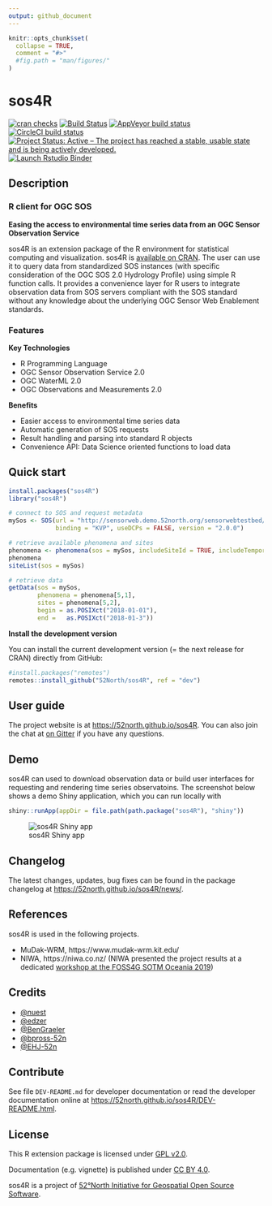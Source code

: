 ```yaml
---
output: github_document
---
```


<!-- README.md is generated from README.Rmd. Please edit that file!
     Also see the README guidelines at https://wiki.52north.org/Documentation/GitHubProjectDocumentation -->

```r
knitr::opts_chunk$set(
  collapse = TRUE,
  comment = "#>"
  #fig.path = "man/figures/"
)
```

# sos4R

<!-- badges: start -->
[![cran checks](https://cranchecks.info/badges/summary/sos4R)](https://cran.r-project.org/web/checks/check_results_sos4R.html) [![Build Status](https://travis-ci.org/52North/sos4R.png)](https://travis-ci.org/52North/sos4R)
[![AppVeyor build status](https://ci.appveyor.com/api/projects/status/github/52North/sos4R?branch=master&svg=true)](https://ci.appveyor.com/project/52North/sos4R)
[![CircleCI build status](https://circleci.com/gh/52North/sos4R.svg?style=svg)](https://circleci.com/gh/52North/sos4R)
[![Project Status: Active – The project has reached a stable, usable state and is being actively developed.](https://www.repostatus.org/badges/latest/active.svg)](https://www.repostatus.org/#active)
[![Launch Rstudio Binder](http://mybinder.org/badge_logo.svg)](https://mybinder.org/v2/gh/52North/sos4R/master?urlpath=rstudio)
<!-- badges: end -->

## Description

### R client for OGC SOS

**Easing the access to environmental time series data from an OGC Sensor Observation Service**

sos4R is an extension package of the R environment for statistical computing and visualization.
sos4R is [available on CRAN](https://CRAN.R-project.org/package=sos4R).
The user can use it to query data from standardized SOS instances (with specific consideration of the OGC SOS 2.0 Hydrology Profile) using simple R function calls.
It provides a convenience layer for R users to integrate observation data from SOS servers compliant with the SOS standard without any knowledge about the underlying OGC Sensor Web Enablement standards.

### Features

**Key Technologies**

- R Programming Language
- OGC Sensor Observation Service 2.0
- OGC WaterML 2.0
- OGC Observations and Measurements 2.0

**Benefits**

- Easier access to environmental time series data
- Automatic generation of SOS requests
- Result handling and parsing into standard R objects
- Convenience API: Data Science oriented functions to load data

## Quick start

```r
install.packages("sos4R")
library("sos4R")

# connect to SOS and request metadata
mySos <- SOS(url = "http://sensorweb.demo.52north.org/sensorwebtestbed/sos",
             binding = "KVP", useDCPs = FALSE, version = "2.0.0")

# retrieve available phenomena and sites
phenomena <- phenomena(sos = mySos, includeSiteId = TRUE, includeTemporalBBox = TRUE)
phenomena
siteList(sos = mySos)

# retrieve data
getData(sos = mySos,
        phenomena = phenomena[5,1],
        sites = phenomena[5,2],
        begin = as.POSIXct("2018-01-01"),
        end =   as.POSIXct("2018-01-3"))
```

**Install the development version**

You can install the current development version (= the next release for CRAN) directly from GitHub:

```r
#install.packages("remotes")
remotes::install_github("52North/sos4R", ref = "dev")
```

## User guide

The project website is at [https://52north.github.io/sos4R](https://52north.github.io/sos4R).
You can also join the chat at [on Gitter](https://gitter.im/52North/sos4R) if you have any questions.

## Demo

sos4R can used to download observation data or build user interfaces for requesting and rendering time series observatoins.
The screenshot below shows a demo Shiny application, which you can run locally with

```r
shiny::runApp(appDir = file.path(path.package("sos4R"), "shiny"))
```

![sos4R Shiny app](https://blog.52north.org/wp-content/uploads/sites/2/2020/04/sos4r-vignette-10-egu-2020_shiny-app.jpg)

## Changelog

The latest changes, updates, bug fixes can be found in the package changelog at [https://52north.github.io/sos4R/news/](https://52north.github.io/sos4R/news/).

## References

sos4R is used in the following projects. 
    
- MuDak-WRM, https://www.mudak-wrm.kit.edu/
- NIWA, https://niwa.co.nz/ (NIWA presented the project results at a dedicated [workshop at the FOSS4G SOTM Oceania 2019](https://2019.foss4g-oceania.org/schedule/2019-11-12?sessionId=NNWXKL))

## Credits

- [\@nuest](https://github.com/nuest)
- [\@edzer](https://github.com/edzer)
- [\@BenGraeler](https://github.com/BenGraeler)
- [\@bpross-52n](https://github.com/bpross-52n)
- [\@EHJ-52n](https://github.com/EHJ-52n)

## Contribute

See file `DEV-README.md` for developer documentation or read the developer documentation online at [https://52north.github.io/sos4R/DEV-README.html](https://52north.github.io/sos4R/DEV-README.html).

## License

This R extension package is licensed under [GPL v2.0](https://tldrlegal.com/license/gnu-general-public-license-v2).

Documentation (e.g. vignette) is published under [CC BY 4.0](http://creativecommons.org/licenses/by/4.0/).

sos4R is a project of [52°North Initiative for Geospatial Open Source Software](https://52north.org).
